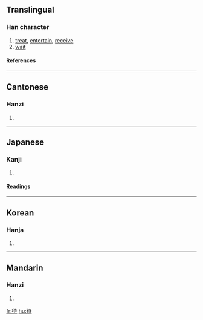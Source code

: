 ==Translingual==
===Han character===
{{Han char|rn=60|rad=彳|as=06|sn=9|four=2424<sub>1</sub>|canj=竹人土木戈 (HOGDI)}}
# [[treat]], [[entertain]], [[receive]]
# [[wait]]
====References====
{{Han ref|kx=0366.050|dkj=10085|dj=0686.110|hdz=20818.070|uh=5F85|ud=24453|bh=ABDD|bd=43997}}
----
==Cantonese==
===Hanzi===
{{yue-hanzi|jyut=|y=doi6}}
# {{defn|Cantonese}}
----
==Japanese==
===Kanji===
{{ja-kanji|grade=3|rs=彳06}}
# {{defn|Japanese}} 
====Readings====
{{ja-readings|on=[[たい]] (tai), [[だい]] (dai)|kun=[[まつ]] (matsu)}}
----
==Korean==
===Hanja===
{{ko-hanja|hangeul=대|eumhun=|rv=dae|mr=tae|y=tay}}
# {{defn|Korean}}
----
==Mandarin==
===Hanzi===
{{cmn-hanzi|pin=[[dài]] (dai4)|wg=tai<sup>4</sup>}}
# {{defn|Mandarin}}

[[fr:待]]
[[hu:待]]
